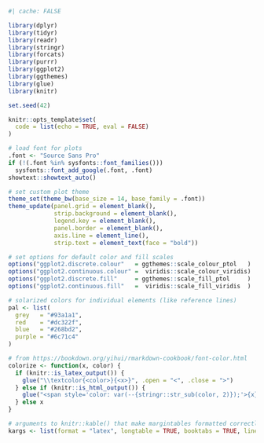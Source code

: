 ```r
#| cache: FALSE

library(dplyr)
library(tidyr)
library(readr)
library(stringr)
library(forcats)
library(purrr)
library(ggplot2)
library(ggthemes)
library(glue)
library(knitr)

set.seed(42)

knitr::opts_template$set(
  code = list(echo = TRUE, eval = FALSE)
)

# load font for plots
.font <- "Source Sans Pro"
if (!(.font %in% sysfonts::font_families()))
  sysfonts::font_add_google(.font, .font)
showtext::showtext_auto()

# set custom plot theme
theme_set(theme_bw(base_size = 14, base_family = .font))
theme_update(panel.grid = element_blank(),
             strip.background = element_blank(),
             legend.key = element_blank(),
             panel.border = element_blank(),
             axis.line = element_line(),
             strip.text = element_text(face = "bold"))

# set options for default color and fill scales
options("ggplot2.discrete.colour"   = ggthemes::scale_colour_ptol   )
options("ggplot2.continuous.colour" =  viridis::scale_colour_viridis)
options("ggplot2.discrete.fill"     = ggthemes::scale_fill_ptol     )
options("ggplot2.continuous.fill"   =  viridis::scale_fill_viridis  )

# solarized colors for individual elements (like reference lines)
pal <- list(
  grey   = "#93a1a1",
  red    = "#dc322f",
  blue   = "#268bd2",
  purple = "#6c71c4"
)

# from https://bookdown.org/yihui/rmarkdown-cookbook/font-color.html
colorize <- function(x, color) {
  if (knitr::is_latex_output()) {
    glue("\\textcolor{<color>}{<x>}", .open = "<", .close = ">")
  } else if (knitr::is_html_output()) {
    glue("<span style='color: var(--{stringr::str_sub(color, 2)});'>{x}</span>")
  } else x
}

# arguments to knitr::kable() that make margintables formatted correctly
kargs <- list(format = "latex", longtable = TRUE, booktabs = TRUE, linesep = "")
```
